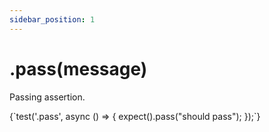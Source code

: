 ```yaml
---
sidebar_position: 1
---
```



# .pass(message)

Passing assertion.

<TestFile name="pass">
  {`test('.pass', async () => {
  expect().pass("should pass");
});`}
</TestFile>
